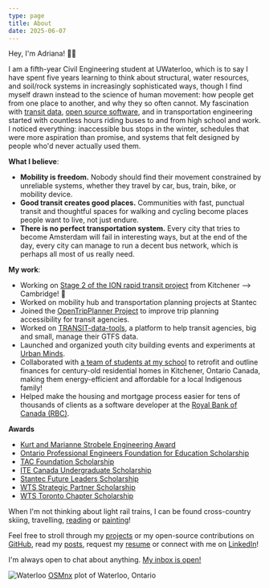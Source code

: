 ```yaml
---
type: page
title: About
date: 2025-06-07
---
```


Hey, I'm Adriana! 🚌🌱

I am a fifth-year Civil Engineering student at UWaterloo, which is to say I have spent five years learning to think about structural, water resources, and soil/rock systems in increasingly sophisticated ways, though I find myself drawn instead to the science of human movement: how people get from one place to another, and why they so often cannot.
My fascination with [transit data](posts/gtfs-101), [open source software](https://github.com/AdrianaCeric), and in transportation engineering started with countless hours riding buses to and from high school and work. I noticed everything: inaccessible bus stops in the winter, schedules that were more aspiration than promise, and systems that felt designed by people who'd never actually used them.

**What I believe**:

- **Mobility is freedom.** Nobody should find their movement constrained by unreliable systems, whether they travel by car, bus, train, bike, or mobility device.
- **Good transit creates good places.** Communities with fast, punctual transit and thoughtful spaces for walking and cycling become places people want to live, not just endure.
- **There is no perfect transportation system.** Every city that tries to become Amsterdam will fail in interesting ways, but at the end of the day, every city can manage to run a decent bus network, which is perhaps all most of us really need.

**My work**:

- Working on [Stage 2 of the ION rapid transit project](https://www.regionofwaterloo.ca/en/exploring-the-region/stage2ion.aspx) from Kitchener --> Cambridge! 🚆
- Worked on mobility hub and transportation planning projects at Stantec
- Joined the [OpenTripPlanner Project](http://www.opentripplanner.org/) to improve trip planning accessibility for transit agencies.
- Worked on [TRANSIT-data-tools](https://mtc-datatools.readthedocs.io/en/stable/), a platform to help transit agencies, big and small, manage their GTFS data.
- Launched and organized youth city building events and experiments at [Urban Minds](https://www.urbanminds.co/).
- Collaborated with [a team of students at my school](https://www.warriorhome.ca/) to retrofit and outline finances for century-old residential homes in Kitchener, Ontario Canada, making them energy-efficient and affordable for a local Indigenous family!
- Helped make the housing and mortgage process easier for tens of thousands of clients as a software developer at the [Royal Bank of Canada (RBC)](https://www.rbc.com/about-rbc.html).

**Awards**

- [Kurt and Marianne Strobele Engineering Award](https://uwaterloo.ca/student-awards-financial-aid/awards/kurt-and-marianne-strobele-engineering-award)
- [Ontario Professional Engineers Foundation for Education Scholarship](https://uwaterloo.ca/student-awards-financial-aid/awards/ontario-professional-engineers-foundation-education)
- [TAC Foundation Scholarship](https://www.tac-atc.ca/en/connect-with-our-community/tac-foundation/scholarships/)
- [ITE Canada Undergraduate Scholarship](https://www.itecanada.org/2024-award-winners/)
- [Stantec Future Leaders Scholarship](https://www.stantec.com/en/about/community-engagement/scholarships/stantec-future-leaders-scholarship)
- [WTS Strategic Partner Scholarship](https://www.wtsinternational.org/wts-foundation/scholarships)
- [WTS Toronto Chapter Scholarship](https://www.wtsinternational.org/chapters/sw-ontario/scholarship)

When I'm not thinking about light rail trains, I can be found cross-country skiing, travelling, [reading](/books) or [painting](/art)!

Feel free to stroll through my [projects](/projects) or my open-source contributions on [GitHub](https://github.com/AdrianaCeric), read my [posts](/posts), request my [resume](mailto:adriana.ceric@gmail.com) or connect with me on [LinkedIn](https://www.linkedin.com/in/adriana-ceric/)!

I'm always open to chat about anything. [My inbox is open!](mailto:adriana.ceric@gmail.com)

![Waterloo](/images/waterloo2.png)
[OSMnx](https://osmnx.readthedocs.io/en/stable/) plot of Waterloo, Ontario
